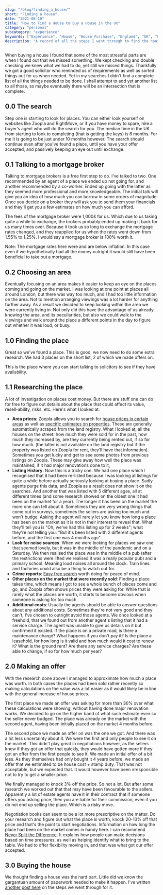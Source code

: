 ```yaml
---
slug: "/blog/finding_a_house/"
short: "Finding a house"
date: "2021-08-10"
title: "How to Find a House to Buy a House in the UK"
category: "personal"
subcategory: "experience"
keywords: ["Experience", "House", "House Purchase", "England", "UK", "Finding", "Search", "Advice"]
description: "A record of all the steps I went through to find the house I currently own."
---
```


When buying a house I found that some of the most stressful parts are when I found out that we missed something. We kept checking and double checking we knew what we had to do, yet still we missed things. Thankfully we got a good solicitor who reminded us of requirements as well as sorted things out for us when needed. Yet in my searches I didn't find a complete list of all the things needed to be done. I shall attempt to add yet another list to all those, so maybe eventually there will be an intersection that is complete.

## 0.0 The search
Step one is starting to look for places. You can either look yourself on websites like Zoopla and RightMove, or if you have money to spare, hire a buyer's agent who will do the search for you. The median time in the UK from starting to look to completing (that is getting the keys) is 6 months. For me it is going to be just under 10 months however. The search should continue even after you've found a place, until you have your offer accepted, and passively keeping an eye out until exchange. 

## 0.1 Talking to a mortgage broker
Talking to mortgage brokers is a free first step to do. I've talked to two. One recommended by an agent of a place we ended up not going for, and another recommended by a co-worker. Ended up going with the latter as they seemed more professional and more knowledgeable. The initial talk will give you an idea of how much you can borrow in some orders of magnitude. Once you decide on a broker they will ask you to send them your financials and they'll get you a few estimates on how much you can afford. 

The fees of the mortgage broker were 1,000£ for us. Which due to us taking quite a while to exchange, the brokers probably ended up making it back for us many times over. Because it took us so long to exchange the mortgage rates changed, and they reapplied for us when the rates went down from 1.55% to 1.25%. I would say a mortgage broker is 100% worth it.

Note: The mortgage rates here were and are below inflation. In this case even if we hypothetically had all the money outright it would still have been beneficial to take out a mortgage.

## 0.2 Choosing an area
Eventually focusing on an area makes it easier to keep an eye on the places coming and going on the market. I was looking at one point at places all around London, but there was way too much, and I had too little information on the area. Not to mention arranging viewings was a lot harder for anything further away. As a result we decided to keep looking within the area we were currently living in. Not only did this have the advantage of us already knowing the area, and its peculiarities, but also we could walk to the viewings and walk around the place a different points in the day to figure out whether it was loud, or busy.

## 1.0 Finding the place
Great so we've found a place. This is good, we now need to do some extra research. We had 3 places on the short list, 2 of which we made offers on. 

This is the place where you can start talking to solicitors to see if they have availability.

## 1.1 Researching the place
A lot of investigation on places cost money. But there are stuff one can do for free to figure out details about the place that could affect its value, resell-ability, risks, etc. Here's what I looked at:
* **Area prices**: Zoopla allows you to search for [house prices in certain areas](https://www.zoopla.co.uk/market/uk/) as well as [specific estimates on properties](https://www.zoopla.co.uk/home-values/). These are generally automatically scraped from the land registry. What I looked at, all the houses on the street: how much they were sold for in the past, how much they increased by, are they currently being rented out, if so for how much. (the latter is not available on the land registry but if the property was listed on Zoopla for rent, they'll have that information). Sometimes you get lucky and get to see some photos from previous listings on Zoopla. These may give away how well the place was maintained, if it had major renovations done to it, 
* **Listing History**: Now this is a tricky one. We had one place which I recognised that it had been re-listed because I was looking at listings for quite a while before actually seriously looking at buying a place. Sadly agents purge this data, and Zoopla as a result does not show it on the searches. And another that was listed with 5 different ages, all at different times (and some research showed on the oldest one it had been on the market for a year). The longer it has been on the market the more one can tell about it. Sometimes they are very wrong things that come out in surveys, sometimes the sellers are asking too much and won't budge. Asking the agent will rarely let you know how long a place has been on the market as it is not in their interest to reveal that. What they'll tell you is "Oh, we've had this listing up for 2 weeks"; what they're not telling you: "But it's been listed with 2 different agents before, and the first one was 4 months ago".
* **Look for noise sources**: When we were looking for places we saw one that seemed lovely, but it was in the middle of the pandemic and on a Saturday. We then realised the place was in the middle of a pub (after the restrictions were lifted we realised it was a really popular pub) and a primary school. Meaning loud noises all around the clock. Train lines and factories could also be a thing to watch out for. 
* **Crime reports**: [Easy free search](https://www.police.uk/pu/your-area/metropolitan-police-service/) worth doing for peace of mind.
* **Other places on the market that were recently sold**: Finding a place takes time, which means I got to see a whole bunch of places come and go, and Zoopla often shows prices they were asking for. While that is rarely what the places are worth, it starts to become obvious when someone is asking for too much. 
* **Additional costs**: Usually the agents should be able to answer questions about any additional costs. Sometimes they're not very good and they can't, I've chosen to outright avoid those agents. We once looked at a freehold, that we found out from another agent's listing that it had a service charge. The agent was unable to give us details on it but confirmed it existed. If the place is on a private road, is there a maintenance charge? What happens if you don't pay it? Is the place a leasehold, for how long is it valid and how much would it cost to renew it? What is the ground rent? Are there any service charges? Are these able to change, if so for how much per year? 

## 2.0 Making an offer
With the research done above I managed to approximate how much a place was worth. In both cases the places had been sold rather recently so making calculations on the value was a lot easier as it would likely be in line with the general increase of house prices. 

The first place we made an offer was asking for more than 30% over what these calculations were showing, without having done major renovation works. We decided to go on the higher band of what such estimate even so the seller never budged. The place was already on the market with the second agent, having been initially placed on the market 4 months before. 

The second place we made an offer on was the one we got. And there was a lot less uncertainty about it. We were the first and only people to see it on the market. This didn't play great in negotiations however, as the sellers knew if they got an offer that quickly, they would have gotten more if they got an offer from the first people to see it. We made an initial offer of a bit less. As they themselves had only bought it 4 years before, we made an offer that we estimated to be house cost + stamp duty. That was not acceptable, but we expected that. It would however have been irresponsible not to try to get a smaller price. 

We finally managed to knock 3% off the price. So not a lot. But after some research we worked out that that may have been favourable to the sellers. Apparently a lot of estate agents have it in their contract that if someone offers you asking price, then you are liable for their commission, even if you do not end up selling the place. Which is a risky move. 

Negotiation books can seem to be a lot more prescriptive on the matter. Do your research and figure out what the place is worth, knock 20-10% off that price and that's the point to start negotiations. Information on how long the place had been on the market comes in handy here. I can recommend [Never Split the Difference](https://www.goodreads.com/book/show/26156469-never-split-the-difference). It explains how people can make decisions based on time pressures, as well as helping identify what to bring to the table. We had to offer flexibility moving in, and that was what got our offer accepted.

## 3.0 Buying the house
We thought finding a house was the hard part. Little did we know the gargantuan amount of paperwork needed to make it happen. I've written [another post here](/blog/house_purchase) on the steps we went through for it. 